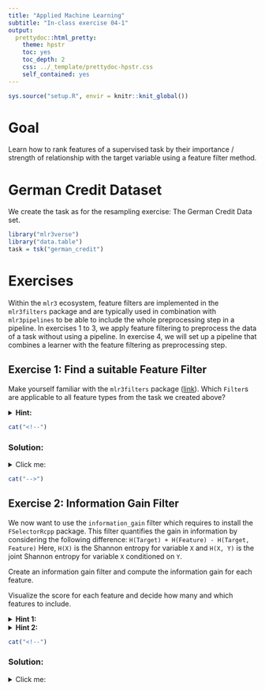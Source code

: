 ```yaml
---
title: "Applied Machine Learning"
subtitle: "In-class exercise 04-1"
output:
  prettydoc::html_pretty:
    theme: hpstr
    toc: yes
    toc_depth: 2
    css: ../_template/prettydoc-hpstr.css
    self_contained: yes
---
```


```r
sys.source("setup.R", envir = knitr::knit_global())
```

# Goal

Learn how to rank features of a supervised task by their importance / strength of relationship with the target variable using a feature filter method.

# German Credit Dataset 

We create the task as for the resampling exercise: The German Credit Data set.

```r
library("mlr3verse")
library("data.table")
task = tsk("german_credit")
```

# Exercises

Within the `mlr3` ecosystem, feature filters are implemented in the `mlr3filters` package and are typically used in combination with `mlr3pipelines` to be able to include the whole preprocessing step in a pipeline.
In exercises 1 to 3, we apply feature filtering to preprocess the data of a task without using a pipeline. 
In exercise 4, we will set up a pipeline that combines a learner with the feature filtering as preprocessing step.

## Exercise 1: Find a suitable Feature Filter

<!-- Feature filters are comprised of a set of methods for feature selection that aim at quantifying the ''usefulness'' of a feature in a supervised task. -->
<!-- Often, it is desirable to reduce the number of features to both decrease the computational cost of fitting a learner and in some cases even improving the performance of the model. -->

<!-- Based on the metric of a feature filter, features can be ranked and the ones with the strongest relationship with the target variable can be selected to be included in the modelling process. -->
<!-- Typically, feature filters are used when a large number of similar features are available. -->
<!-- Nevertheless, feature filters also are useful when only a medium number of features is available, as they allow for quantifying the importance of a feature in a supervised setting providing insight into the relationship of a feature and the target variable. -->
<!-- Here, we will use feature filters to illuminate the strength of the relationship between features and the target variable. -->

<!-- #FIXME: comment /additional info + link on logistic regression -->

Make yourself familiar with the `mlr3filters` package ([link](https://mlr3filters.mlr-org.com/)).
Which `Filter`s are applicable to all feature types from the task we created above?

<details>
<summary>**Hint:**</summary>

Some filters are only applicable to either classification or regression or either numeric or categorical features.
Therefore, we are looking for a `Filter` that is applicable to our classification task and that can be computed for `integer` and `factor` features (as these types of features are present in task, see `task$feature_types`).

The website linked above includes a table that provides detailed information for each `Filter`.

</details>

```r
cat("<!--")
```

### Solution:

<details>
<summary>Click me:</summary>

Our task is a classification task and we have `integer`, and `factor` and features:

```r
task$task_type
ftypes = unique(task$feature_types$type)
ftypes

# subset all filters that support integer and factor features
library(mlr3filters)
filters = as.data.table(mlr_filters)
check_ftypes = sapply(filters$feature_types, function(x) all(ftypes %in% x))
filters[check_ftypes, ]
```

Looking at the table [here](https://mlr3filters.mlr-org.com/), potential filters are:

`cmim`, `disr`, `importance`, `information_gain`, `jmi`, `jmim`, `mim`, `mrmr`, `njmim`, `performance`, `permutation`, `relief`, `selected_features`.

You can read their documentation by looking at `?mlr_filters_<id>`, (`<id>` should be replaced with the filter id, e.g., `cmim`).

Note that `importance`, `performance`, `permutation`, and `selected_features` are special in the sense that they require `Learner`s themselves.

</details>

```r
cat("-->")
```

## Exercise 2: Information Gain Filter

We now want to use the `information_gain` filter which requires to install the `FSelectorRcpp` package.
This filter quantifies the gain in information by considering the following difference: `H(Target) + H(Feature) - H(Target, Feature)`
Here, `H(X)` is the Shannon entropy for variable `X` and `H(X, Y)` is the joint Shannon entropy for variable `X` conditioned on `Y`.

Create an information gain filter and compute the information gain for each feature.

Visualize the score for each feature and decide how many and which features to include.

<details>
<summary>**Hint 1:**</summary>

Use `flt("information_gain")` to create an `information_gain` filter and calculate the filter scores of the features.
See `?mlr_filters_information_gain` (or equivalently `flt("information_gain")$help()`) for more details on how to use a filter.
If it does not work, you can use e.g. `flt("importance", learner = lrn("classif.rpart"))` which uses the feature importance of a `classif.rpart` decision tree to rank the features for the feature filter.

For visualization, you can, for example, create a scree plot (similar as in principle component analysis) that plots the filter score for each feature on the y-axis and the features on the x-axis.

Using a rule of thumb, e.g., the ''elbow rule'' you can determine the number of features to include.

</details>

<details>
<summary>**Hint 2:**</summary>

```r
library(mlr3filters)
library(mlr3viz)
filter = flt(...)
filter$calculate()
autoplot(...)
```

</details>

```r
cat("<!--")
```

### Solution:

<details>
<summary>Click me:</summary>

```r
library(mlr3filters)
library(mlr3viz)
filter = flt("information_gain")
filter$calculate(task)
autoplot(filter)  # status, credit_history and savings
```

```r
cat("-->")
```

## Exercise 3: Create and Apply a PipeOpFilter to a Task

Since the k-NN learner suffers from the curse of dimensionality, we want set up a preprocessing `PipeOp` to subset our set of features to the 5 most important ones according to the information gain filter (see `flt("information_gain")$help()`). 
In general, you can see a list of other possible filters by looking at the dictionary `as.data.table(mlr_filters)`.
You can construct a `PipeOp` object with the `po()` function from the `mlr3pipelines` package. See `mlr_pipeops$keys()` for possible choices. 
Create a `PipeOp` that filters features of the `german_credit` task and creates a new task containing only the 5 most important ones according to the information gain filter.

<!-- <details> -->
<!-- <summary>**Details on the ANOVA F-test filter:**</summary> -->

<!-- The filter conducts an analysis of variance for each feature, where the feature explains the target class variable. -->
<!-- The score is determined by the F statistic's value. -->
<!-- The more different the mean values of a feature between the target classes are, the higher is the F statistic. -->
<!-- </details> -->

<details>
<summary>**Hint 1:**</summary>

- The filter can be created by `flt("information_gain")` (see also the help page `flt("information_gain")$help()`). 
- In our case, we have to pass the `"filter"` key to the first argument of the `po()` function and the filter previously created with the `flt` function to the `filter` argument of the `po()` function to construct a `PipeOpFilter` object that performs feature filtering (see also code examples in the help page `?PipeOpFilter`).
- The help page of `?PipeOpFilter` also reveals the parameters we can specify. For example, to select the 5 most important features, we can set `filter.nfeat`. This can be done using the `param_vals` argument of the `po()` function during construction or by adding the parameter value to the `param_set$values` field of an already created `PipeOpFilter` object (see also code examples in the help page).
- The created `PipeOpFilter` object can be applied to a `Task` object to create the filtered `Task`. To do so, we can use the `$train(input)` field of the `PipeOpFilter` object and pass a **list** containing the task we want to filter.
</details>

<details>
<summary>**Hint 2:**</summary>

```r
library(mlr3pipelines)
# Set the filter.nfeat parameter directly when constructing the PipeOp:
pofilter = po("...",
  filter = flt(...),
   ... = list(filter.nfeat = ...))

# Alternative (first create the filter PipeOp and then set the parameter):
pofilter = po("...", filter = flt(...))
pofilter$...$filter.nfeat = ...

# Train the PipeOpFilter on the task
filtered_task = pofilter$train(input = list(...))
filtered_task
task
```

</details>

```r
cat("<!--")
```

### Solution:
<details>
<summary>Click me:</summary>

```r
library(mlr3pipelines)
# Set the filter.nfeat parameter directly when constructing the PipeOp:
pofilter = po("filter",
  filter = flt("information_gain"),
   param_vals = list(filter.nfeat = 5L))

# Alternative (first create the filter PipeOp and then set the parameter):
pofilter = po("filter", filter = flt("information_gain"))
pofilter$param_set$values$filter.nfeat = 5L

filtered_task = pofilter$train(list(task))[[1]]
filtered_task
task
```

```r
cat("-->")
```


## Exercise 4: Combine PipeOpFilter with a Learner

Do the following tasks:

1. Combine the `PipeOpFilter` from the previous exercise with a k-NN learner to create a so-called `Graph` (it can contain multiple preprocessing steps) using the `%>>%` operator.
2. Convert the `Graph` to a `GraphLearner` so that it behaves like a new learner that first does feature filtering and then trains a model on the filtered data and run the `resample()` function to estimate the performance of the `GraphLearner` with a 5-fold cross-validation.
3. Change the value of the `nfeat.filter` parameter (which was set to 5 in the previous exercise) and run again `resample()`.

<details>
<summary>**Hint 1:**</summary>

- Create a kNN learner using `lrn()`. Remember that the shortcut for a kNN classifier ist `"classif.kknn"`.
- You can concatenate different preprocessing steps and a learner using the `%>>%` operator.
- Use `as_learner` to create a `GraphLearner` (see also the code examples in the help page `?GraphLearner`).

</details>

<details>
<summary>**Hint 2:**</summary>

```r
library(mlr3learners)
graph = ... %>>% lrn("...")
glrn = as_learner(...)
rr = resample(task = ..., learner = ..., resampling = ...)
rr$aggregate()

# Change `nfeat.filter` and run resampling again using same train-test splits
...
rr2 = resample(task = ..., learner = ..., resampling = rr$resampling)
rr2$aggregate()
```

</details>

```r
cat("<!--")
```

### Solution:
<details>
<summary>Click me:</summary>

```r
set.seed(1)
library(mlr3learners)
graph = pofilter %>>% lrn("classif.kknn")
glrn = as_learner(graph)
rr = resample(task = task, learner = glrn, resampling = rsmp("cv", folds = 5))
rr$aggregate()

# Change `nfeat.filter` and run resampling again using same train-test splits
glrn$param_set$values$information_gain.filter.nfeat = 2
rr2 = resample(task = task, learner = glrn, resampling = rr$resampling)
rr2$aggregate()
```

```r
cat("-->")
```

# Summary

We learned how to use feature filters to rank the features w.r.t. a feature filter method in a supervised setting and how to subset a task accordingly.

Ideally, feature filtering is directly incorporated into the learning procedure by making use of a pipeline so that performance estimation after feature filtering is not biased.

<!-- In later exercises, we will see how the performance of a whole pipeline can be properly evaluated. -->
